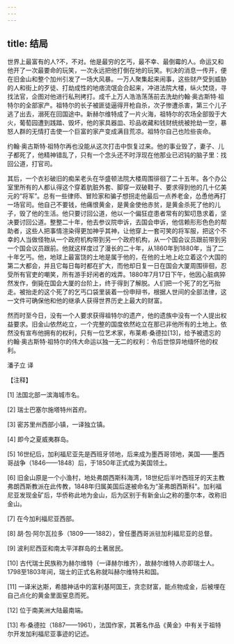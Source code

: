 ```yaml
---
---
---
```

title: 结局
---




世界上最富有的人?不，不对。他是最穷的乞丐，最不幸、最倒霉的人。命运又和他开了一次最要命的玩笑，一次永远把他打倒在地的玩笑。判决的消息一传开，便在旧金山和整个加州引发了一场大风暴。一万人聚集起来闹事，这些财产受到威胁的人和街上的歹徒、打劫成性的地痞流氓会合起来，冲进法院大楼，纵火焚烧，寻找法官，企图对他进行私刑拷打。成千上万人浩浩荡荡前去洗劫约翰·奥古斯特·祖特尔的全部家产。祖特尔的长子被匪徒逼得开枪自杀，次子惨遭杀害，第三个儿子逃了出去，溺死在回国途中。新赫尔维特成了一片火海，祖特尔的农场全部毁于大火，葡萄园遭到践踏、毁坏，他的家具器皿、珍品收藏和钱财统统被抢劫一空，暴怒人群的无情打击使一个巨富的家产变成满目荒凉。祖特尔自己也险些丧命。

约翰·奥古斯特·祖特尔再也没能从这次打击中恢复过来。他的事业毁了，妻子、儿子都死了，他精神错乱了，只有一个念头还不时浮现在他那业已迟钝的脑子里：找回公道，打官司。

其后，一个衣衫破旧的痴呆老头在华盛顿法院大楼周围徘徊了二十五年。各个办公室里所有的人都认得这个穿着肮脏外套、脚穿一双破鞋子、要求得到他的几十亿美元的“将军”。总有一些律师、冒险家和骗子想拐走他最后一点养老金，怂恿他再打一场官司。他自己不要钱，他痛恨黄金，是黄金使他赤贫，是黄金杀死了他的儿子，毁了他的生活。他只要讨回公道，他以一个偏狂症患者常有的絮叨恳求着，坚决要讨回公道。整整二十年，他去参议院申诉，去国会申诉，他信赖形形色色的帮助者，这些人把事情渲染得更加神乎其神，让他穿上一套可笑的将军服，把这个不幸的人当做怪物从一个政府机构带到另一个政府机构，从一个国会议员跟前带到另一个国会议员跟前。他就这样度过了漫长的二十年，从1860年到1880年，当了二十年乞丐。他，地球上最富饶的土地是属于他的，在他的土地上屹立着这个大国的第二大都会，并且它每日每时都在扩大，而他却日复一日在国会大厦周围徘徊，忍受所有官吏的嘲笑，所有游手好闲者的戏弄。1880年7月17日下午，他因心脏病猝然发作，倒毙在国会大厦的台阶上，终于得到了解脱。人们把一个死了的乞丐抬走。被抬走的这个死了的乞丐口袋里装着一份申辩书，根据人世间的全部法律，这一文件可确保他和他的继承人获得世界历史上最大的财富。

然而时至今日，没有一个人要求获得祖特尔的遗产，他的遗族中没有一个人提出权益要求。旧金山依然屹立，一个完整的国度依然屹立在那已非他所有的土地上。依然没有宣布他拥有的权利，只有一位艺术家，布莱希·桑德拉[13]，给予被遗忘的约翰·奥古斯特·祖特尔的伟大命运以独一无二的权利：令后世惊异地缅怀他的权利。

潘子立 译

【注释】

[1] 法国北部一滨海城市名。

[2] 瑞士巴塞尔施塔特州首府。

[3] 密苏里州西部小镇，一译独立镇。

[4] 即今之夏威夷群岛。

[5] 16世纪后，加利福尼亚先是西班牙领地，后来成为墨西哥领地，美国——墨西哥战争（1846——1848）后，于1850年正式成为美国领土。

[6] 旧金山原是一个小渔村，地处弗朗西斯科海湾，18世纪后半叶西班牙的天主教弗朗西斯教派在此传教，1848年归属美国后遂被命名为“圣弗朗西斯科”。加利福尼亚发现金矿后，华侨称此地为金山，后为区别于有新金山之称的墨尔本，改称旧金山。

[7] 在今加利福尼亚西部。

[8] 胡·包·阿尔瓦拉多（1809——1882），曾任墨西哥派驻加利福尼亚的总督。

[9] 波利尼西亚和南太平洋群岛的土著居民。

[10] 古代瑞士民族称为赫尔维特（一译赫尔维齐），故赫尔维特人亦即瑞士人。1798至1803年间，瑞士的正式名称就叫赫尔维特共和国。

[11] 一译米达斯，希腊神话中的富利基阿国王，贪恋财富，能点物成金，后被埋在自己点化的黄金里面窒息而死。

[12] 位于南美洲大陆最南端。

[13] 布·桑德拉（1887——1961），法国作家，其著名作品《黄金》中有关于祖特尔开发加利福尼亚事迹的记述。
